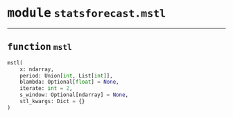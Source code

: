 



# <kbd>module</kbd> `statsforecast.mstl`





---



## <kbd>function</kbd> `mstl`

```python
mstl(
    x: ndarray,
    period: Union[int, List[int]],
    blambda: Optional[float] = None,
    iterate: int = 2,
    s_window: Optional[ndarray] = None,
    stl_kwargs: Dict = {}
)
```






